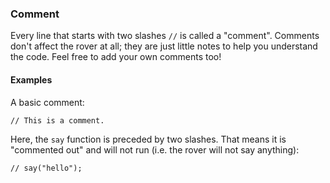 ### Comment

Every line that starts with two slashes `//` is called a
"comment". Comments don't affect the rover at all; they are
just little notes to help you understand the code. Feel free
to add your own comments too!

#### Examples

A basic comment:

```rhai
// This is a comment.
```

Here, the `say` function is preceded by two slashes. That means
it is "commented out" and will not run (i.e. the rover will not
say anything):

```rhai
// say("hello");
```
